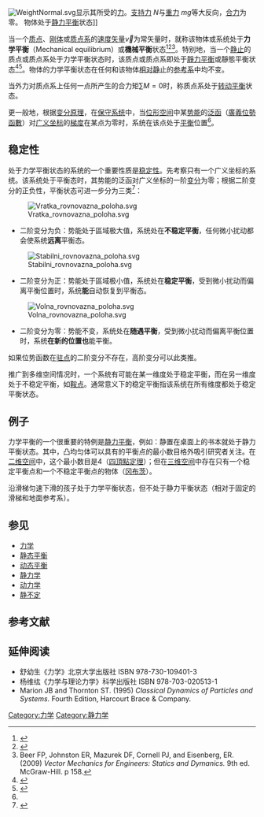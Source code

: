 {{noteTA
|G1=物理學
}}
[[File:WeightNormal.svg|thumb]]显示其所受的[[力|力]]。[[正向力|支持力]] ''N''与[[重力|重力]] ''mg''等大反向，[[合力|合力]]为零。 物体处于[[静力平衡|静力平衡]]状态]]

当一个[[质点|质点]]、[[刚体|刚体]]或[[质点#.E8.B4.A8.E7.82.B9.E7.BB.84|质点系]]的[[速度|速度]][[矢量|矢量]]<math>\vec{v}</math>为常矢量时，就称该物体或系统处于'''力学平衡'''（Mechanical equilibrium）或'''機械平衡'''状态<ref name=Xu>{{cite book |title=理论力学|author=徐燕侯,郭长铭,周凯元|edition=修订版|isbn=7-312-01169-1|publisher=中国科学技术大学出版社|year=2000|pages=第11章；第17章}}</ref><ref name=Synge>{{cite book |title=Principles of Mechanics |author=John L Synge & Byron A Griffith |edition= 2nd |publisher=McGraw-Hill |year=1949 |pages=45–46}}</ref><ref name=beer>Beer FP, Johnston ER, Mazurek DF, Cornell PJ, and Eisenberg, ER. (2009) ''Vector Mechanics for Engineers: Statics and Dymanics.'' 9th ed. McGraw-Hill. p 158.</ref>。特别地，当一个[[静止|静止]]的质点或质点系处于力学平衡状态时，该质点或质点系即处于[[靜力平衡|靜力平衡]]或靜態平衡状态<ref name=Stehle>{{cite book |title=Classical Mechanics |page=113 |author=Herbert Charles Corben & Philip Stehle |url=http://books.google.com/?id=1gxk4oq9trYC&pg=PA113&dq=%22static+equilibrium%22 |isbn=0-486-68063-0 |publisher=Courier Dover Publications |edition=Reprint of 1960 second |year=1994 |access-date=2014-08-13 |archive-date=2020-05-01 |archive-url=https://web.archive.org/web/20200501004043/https://books.google.com/books?id=1gxk4oq9trYC&pg=PA113&dq=%22static+equilibrium%22&hl=en |dead-url=no }}</ref><ref name=Rao>{{cite book |title=Engineering Mechanics |author=Lakshmana C. Rao, J. Lakshminarasimhan, Raju Sethuraman, Srinivasan M. Sivakumar |isbn=81-203-2189-8 |publisher=PHI Learning Pvt. Ltd. |url=http://books.google.com/?id=F7gaa1ShPKIC&pg=PA90&dq=%22static+equilibrium%22#PPA6,M1 |page=6 |year=2004 |access-date=2014-08-13 |archive-date=2020-05-01 |archive-url=https://web.archive.org/web/20200501004038/https://books.google.com/books?id=F7gaa1ShPKIC&pg=PA90&dq=%22static+equilibrium%22&hl=en#PPA6,M1 |dead-url=no }}</ref>。物体的力学平衡状态在任何和该物体[[相对静止|相对静止]]的[[参考系|参考系]]中均不变。

当外力对质点系上任何一点所产生的合力矩<math> \sum M = 0 </math>时，称质点系处于[[转动平衡|转动平衡]]状态。

更一般地，根据[[变分原理|变分原理]]，在[[保守系统|保守系统]]中，当[[位形空间|位形空间]]中某[[势能|势能]]的[[泛函|泛函]]（[[廣義位勢|廣義位勢]][[函數|函數]]）对[[广义坐标|广义坐标]]的[[梯度|梯度]]在某点为零时，系统在该点处于[[平衡_(物理學)|平衡]]位置<ref name=Xu/>。

== 稳定性 ==

处于力学平衡状态的系统的一个重要性质是[[稳定性|稳定性]]。先考察只有一个广义坐标的系统。该系统处于平衡态时，其势能的泛函对广义坐标的一阶[[变分法|变分]]为零；根据二阶变分的正负性，平衡状态可进一步分为三类<ref>{{cite book |title=弹性力学|author=朱滨|isbn=978-7-312-02247-0|publisher=中国科学技术大学出版社|year=2008|pages=290}}</ref>：

[[File:Vratka_rovnovazna_poloha.svg|thumb]]
* 二阶变分为负：势能处于區域极大值，系统处在'''不稳定平衡'''，任何微小扰动都会使系统'''远离'''平衡态。

[[File:Stabilni_rovnovazna_poloha.svg|thumb]]
* 二阶变分为正：势能处于區域极小值，系统处在'''稳定平衡'''，受到微小扰动而偏离平衡位置时，系统'''能'''自动恢复到平衡态。

[[File:Volna_rovnovazna_poloha.svg|thumb]]
* 二阶变分为零：势能不变，系统处在'''随遇平衡'''，受到微小扰动而偏离平衡位置时，系统'''在新的位置也'''能平衡。

如果位势函数在[[驻点|驻点]]的二阶变分不存在，高阶变分可以此类推。

推广到多维空间情况时，一个系统有可能在某一维度处于稳定平衡，而在另一维度处于不稳定平衡，如[[鞍点|鞍点]]。通常意义下的稳定平衡指该系统在所有维度都处于稳定平衡状态。

== 例子 ==
{{main|静力平衡}}
力学平衡的一个很重要的特例是[[静力平衡|静力平衡]]，例如：静置在桌面上的书本就处于静力平衡状态。其中，凸均匀体可以具有的平衡点的最小数目格外吸引研究者关注。在[[二维空间|二维空间]]中，这个最小数目是4（[[四頂點定理|四頂點定理]]）；但在[[三维空间|三维空间]]中存在只有一个稳定平衡点和一个不稳定平衡点的物体（[[冈布茨|冈布茨]]）。

沿滑梯匀速下滑的孩子处于力学平衡状态，但不处于静力平衡状态（相对于固定的滑梯和地面参考系）。

== 参见 ==
*[[力学|力学]]
*[[驻点|静态平衡]]
*[[动态平衡|动态平衡]]
*[[静力学|静力学]]
*[[动力学|动力学]]
*[[静不定|静不定]]

==参考文献==
{{reflist|30em}}

== 延伸阅读 ==
*舒幼生《力学》北京大学出版社 ISBN 978-730-109401-3
*杨维纮《力学与理论力学》科学出版社 ISBN 978-703-020513-1
* Marion JB and Thornton ST. (1995) ''Classical Dynamics of Particles and Systems.'' Fourth Edition, Harcourt Brace & Company.

{{平衡}}
{{Authority control}}

[[Category:力学|Category:力学]]
[[Category:静力学|Category:静力学]]